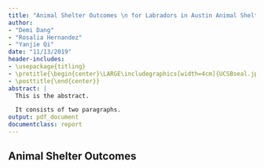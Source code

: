 ---
title: "Animal Shelter Outcomes \n for Labradors in Austin Animal Shelter"
author: 
- "Demi Dang"
- "Rosalia Hernandez"
- "Yanjie Qi"
date: "11/13/2019"
header-includes:
- \usepackage{titling}
- \pretitle{\begin{center}\LARGE\includegraphics[width=4cm]{UCSBseal.jpg}\\[\bigskipamount]}
- \posttitle{\end{center}}
abstract: |
  This is the abstract.

  It consists of two paragraphs.
output: pdf_document
documentclass: report
---

\newpage
## Animal Shelter Outcomes
